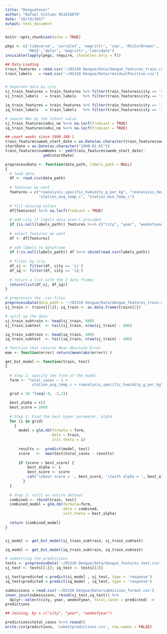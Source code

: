 ```yaml
---
title: "DengueFever"
author: "Rafael Vinluan 953256870"
date: "10/19/2017"
output: html_document
---
```


```r
knitr::opts_chunk$set(echo = TRUE)
```

```r
pkgs <- c('tidyverse', 'corrplot', 'magrittr', 'zoo', 'RColorBrewer', 'gridExtra',
          'MASS','dplyr', 'magrittr','lubridate')
invisible(lapply(pkgs, require, character.only = T))
```

```r
## Data Loading
train_features = read.csv('~/DS310 Dengue/Data/dengue_features_train.csv')
train_labels   = read.csv('~/DS310 Dengue/Data/residualPositive.csv')


# Seperate data by city
sj_train_features = train_features %>% filter(train_features$city == 'sj')
sj_train_labels   = train_labels   %>% filter(train_features$city == 'sj')

iq_train_features = train_features %>% filter(train_features$city == 'iq')
iq_train_labels   = train_labels   %>% filter(train_features$city == 'iq')
```

```r
# impute NAs by the latest value
sj_train_features$ndvi_ne %<>% na.locf(fromLast = TRUE)
iq_train_features$ndvi_ne %<>% na.locf(fromLast = TRUE)

```

```r
## count weeks since 1990 JAN 1 
train_features$week_start_date = as.Date(as.character(train_features$week_start_date))
startDate = as.Date(as.character("1990-01-01"))
train_features$numWeeks <- ymd(train_features$week_start_date)-
                 ymd(startDate)
```


```r
preprocessData <- function(data_path, labels_path = NULL)
{
  # load data 
  df <- read.csv(data_path)
  
  # features we want
  features = c("reanalysis_specific_humidity_g_per_kg", "reanalysis_dew_point_temp_k",
               "station_avg_temp_c", "station_min_temp_c")
  
  # fill missing values
  df[features] %<>% na.locf(fromLast = TRUE) 
  
  # add city if labels data aren't provided
  if (is.null(labels_path)) features %<>% c("city", "year", "weekofyear")
    
  # select features we want
  df <- df[features]
  
  # add labels to dataframe
  if (!is.null(labels_path)) df %<>% cbind(read.csv(labels_path))
  
  # filter by city
  df_sj <- filter(df, city == 'sj')
  df_iq <- filter(df, city == 'iq')
  
  # return a list with the 2 data frames 
  return(list(df_sj, df_iq))
}

# preprocess the .csv files
preprocessData(data_path = '~/DS310 Dengue/Data/dengue_features_train.csv', labels_path = '~/DS310 Dengue/Data/residualPositive.csv') -> trains
sj_train <- trains[[1]]; iq_train <- as.data.frame(trains[2])
```

```r
# split up the data
sj_train_subtrain <- head(sj_train, 800)
sj_train_subtest  <- tail(sj_train, nrow(sj_train) - 800)

iq_train_subtrain <- head(iq_train, 400)
iq_train_subtest  <- tail(iq_train, nrow(sj_train) - 400)

```

```r
# function that returns Mean Absolute Error
mae <- function(error) return(mean(abs(error)) )

get_bst_model <- function(train, test)
{
  
  # Step 1: specify the form of the model
  form <- "total_cases ~ 1 +
            station_avg_temp_c + reanalysis_specific_humidity_g_per_kg"

  grid = 10 ^(seq(-8, -3,1))

  best_alpha = c()
  best_score = 1000
  
  # Step 2: Find the best hyper parameter, alpha
  for (i in grid)
    {
      model = glm.nb(formula = form,
                     data = train,
                     init.theta = i)
    
      results <-  predict(model, test)
      score   <-  mae(test$total_cases - results)
      
      if (score < best_score) {
          best_alpha <- i
          best_score <- score
          cat('\nbest score = ', best_score, '\twith alpha = ', best_alpha)
        }
  }
  
  # Step 3: refit on entire dataset
  combined <- rbind(train, test)
  combined_model = glm.nb(formula=form,
                          data = combined,
                          init.theta = best_alpha)
  
  return (combined_model)
}


sj_model <- get_bst_model(sj_train_subtrain, sj_train_subtest)

iq_model <- get_bst_model(iq_train_subtrain, iq_train_subtest)

```

```r
# submitting the predictions
tests <- preprocessData('~/DS310 Dengue/Data/dengue_features_test.csv')
sj_test <- tests[[1]]; iq_test <- tests[[2]]

sj_test$predicted = predict(sj_model , sj_test, type = 'response')
iq_test$predicted = predict(iq_model , iq_test, type = 'response')

submissions = read.csv('~/DS310 Dengue/Data/submission_format.csv')
inner_join(submissions, rbind(sj_test,iq_test)) %>%
  dplyr::select(city, year, weekofyear, total_cases = predicted) ->
predictions

## Joining, by = c("city", "year", "weekofyear")

predictions$total_cases %<>% round()
write.csv(predictions, 'submitpredictions.csv', row.names = FALSE)
```